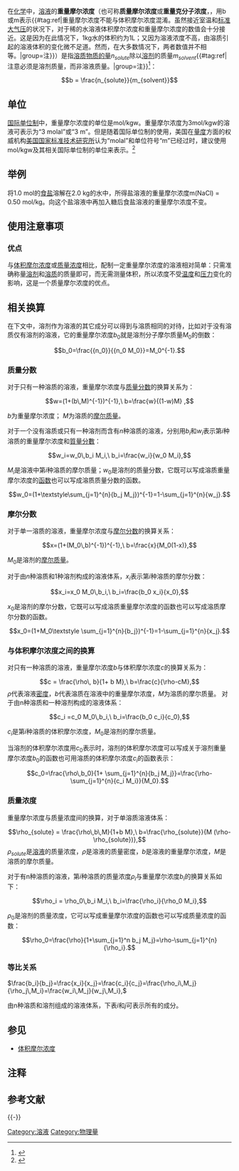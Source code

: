 {{NoteTA
|G1=Chemistry
|G2=Unit
|1 = zh-hans:体积分数; zh-hk:體積百分濃度; zh-tw:體積百分濃度;
|2 = zh-hans:百万分率; zh-hk:百萬分率; zh-tw:百萬分點濃度;
|3 = zh-hans:十亿分率; zh-hk:十億分率; zh-tw:十億分點濃度;
}}
{{Otheruses|体积摩尔浓度|-{zh-cn:体积摩尔浓度; zh-hk:體積摩爾濃度; zh-tw:體積莫耳濃度}-|subject=重量莫耳濃度（Mola'''l'''ity）|other=體積莫耳濃度（Mola'''r'''ity）}}

在[[化学|化学]]中，[[溶液|溶液]]的'''重量摩尔浓度'''（也可称'''质量摩尔浓度'''或'''重量克分子浓度'''，{{lang-en|molality}}，用b或m表示{{#tag:ref|重量摩尔浓度不能与体积摩尔浓度混淆。虽然接近室温和[[标准大气压|标准大气压]]的状况下，对于稀的水溶液体积摩尔浓度和重量摩尔浓度的数值会十分接近。这是因为在此情况下，1kg水的体积约为1L；又因为溶液浓度不高，由溶质引起的溶液体积的变化微不足道。然而，在大多数情况下，两者数值并不相等。|group=注}}）是指[[溶质|溶质]][[物质的量|物质的量]]<math>n_{solute}</math>除以[[溶剂|溶剂]]的质量<math>m_{solvent}</math>{{#tag:ref|注意必须是溶剂质量，而非溶液质量。|group=注}}<ref>{{GoldBookRef | file = M03970 | title = molality}}</ref>：

:<math>b = \frac{n_{solute}}{m_{solvent}}</math>

== 单位 ==
[[国际单位制|国际单位制]]中，重量摩尔浓度的单位是mol/kgw。重量摩尔浓度为3mol/kgw的溶液可表示为“3 molal”或“3 m”。但是随着国际单位制的使用，美国在[[量度|量度]]方面的权威机构[[國家標準技術研究所|美国国家标准技术研究所]]认为“molal”和单位符号“m”已经过时，建议使用mol/kgw及其相关国际单位制的单位来表示。<ref>{{cite web |url=http://physics.nist.gov/Pubs/SP811/sec11.html |title=NIST Guide to SI Units |accessdate=2007-12-17 |archive-date=2016-01-07 |archive-url=https://web.archive.org/web/20160107101349/http://physics.nist.gov/Pubs/SP811/sec11.html |dead-url=no }}</ref> 

== 举例 ==
将1.0 mol的[[氯化钠|食盐]]溶解在2.0 kg的水中，所得盐溶液的重量摩尔浓度m(NaCl) = 0.50 mol/kg。向这个盐溶液中再加入糖后食盐溶液的重量摩尔浓度不变。

== 使用注意事项 ==
=== 优点 ===
与[[体积摩尔浓度|体积摩尔浓度]]或[[质量浓度|质量浓度]]相比，配制一定重量摩尔浓度的溶液相对简单：只需准确称量[[溶剂|溶剂]]和[[溶质|溶质]]的质量即可，而无需测量体积，所以浓度不受[[温度|温度]]和[[压力|压力]]变化的影响，这是一个质量摩尔浓度的优点。

== 相关换算 ==
在下文中，溶剂作为溶液的其它成分可以得到与溶质相同的对待，比如对于没有溶质仅有溶剂的溶液，它的重量摩尔浓度''b''<sub>0</sub>就是溶剂分子摩尔质量''M''<sub>0</sub>的倒数：

:<math>b_0=\frac{{n_0}}{{n_0 M_0}}=M_0^{-1}.</math>

=== 质量分数 ===
对于只有一种溶质的溶液，重量摩尔浓度与[[质量百分浓度|质量分数]]的换算关系为：

:<math>w=(1+(b\,M)^{-1})^{-1},\ b=\frac{w}{(1-w)M} ,</math>

''b''为重量摩尔浓度； ''M''为溶质的[[摩尔质量|摩尔质量]]。

对于一个没有溶质或只有一种溶剂而含有<math>n</math>种溶质的溶液，分别用<math>b_i</math>和<math>w_i</math>表示第<math>i</math>种溶质的重量摩尔浓度和[[質量分數|質量分數]]：

:<math>w_i=w_0\,b_i M_i,\ b_i=\frac{w_i}{w_0 M_i},</math>

<math>M_i</math>是溶液中第<math>i</math>种溶质的摩尔质量；<math>w_0</math>是溶剂的质量分数，它既可以写成溶质重量摩尔浓度的[[函数|函数]]也可以写成溶质质量分数的函数。
:<math>w_0=(1+\textstyle\sum_{j=1}^{n}{b_j M_j})^{-1}=1-\sum_{j=1}^{n}{w_j}.</math>

=== 摩尔分数 ===
对于单一溶质的溶液，重量摩尔浓度与[[摩尔分数|摩尔分数]]的换算关系：
:<math>x=(1+(M_0\,b)^{-1})^{-1},\ b=\frac{x}{M_0(1-x)},</math>

<math>M_0</math>是溶剂的[[摩尔质量|摩尔质量]]。

对于由<math>n</math>种溶质和1种溶剂构成的溶液体系，<math>x_i</math>表示第<math>i</math>种溶质的摩尔分数：
:<math>x_i=x_0 M_0\,b_i,\ b_i=\frac{b_0 x_i}{x_0},</math>

<math>x_0</math>是溶剂的摩尔分数，它既可以写成溶质重量摩尔浓度的函数也可以写成溶质摩尔分数的函数。
:<math>x_0=(1+M_0\textstyle \sum_{j=1}^{n}{b_j})^{-1}=1-\sum_{j=1}^{n}{x_j}.</math>

=== 与体积摩尔浓度之间的换算 ===
对只有一种溶质的溶液，重量摩尔浓度<math>b</math>与体积摩尔浓度<math>c</math>的换算关系为：
:<math>c = \frac{\rho\, b}{1+ b M},\ b=\frac{c}{\rho-cM},</math>
''ρ''代表溶液[[密度|密度]]，<math>b</math>代表溶质在溶液中的重量摩尔浓度，<math>M</math>为溶质的摩尔质量。
对于由n种溶质和一种溶剂构成的溶液体系：
:<math>c_i =c_0 M_0\,b_i,\ b_i=\frac{b_0 c_i}{c_0},</math>

<math>c_i</math>是第<math>i</math>种溶质的体积摩尔浓度，<math>M_0</math>是溶剂的摩尔质量。

当溶剂的体积摩尔浓度用<math>c_0</math>表示时，溶剂的体积摩尔浓度可以写成关于溶剂重量摩尔浓度<math>b_0</math>的函数也可用溶质的体积摩尔浓度<math>c_i</math>的函数表示：
:<math>c_0=\frac{\rho\,b_0}{1+ \sum_{j=1}^{n}{b_j M_j}}=\frac{\rho-\sum_{j=1}^{n}{c_i M_i}}{M_0}.</math>

=== 质量浓度 ===
重量摩尔浓度与质量浓度间的换算，对于单溶质溶液体系：
:<math>\rho_{solute} = \frac{\rho\,b\,M}{1+b M},\ b=\frac{\rho_{solute}}{M (\rho-\rho_{solute})},</math>
<math>\rho_{solute}</math>是[[溶液|溶液]]的质量浓度，<math>\rho</math>是溶液的质量密度，<math>b</math>是溶液的重量摩尔浓度，<math>M</math>是溶质的摩尔质量。

对于有n种溶质的溶液，第<math>i</math>种溶质的质量浓度<math>\rho_i</math>与重量摩尔浓度<math>b_i</math>的换算关系如下：

:<math>\rho_i = \rho_0\,b_i M_i,\ b_i=\frac{\rho_i}{\rho_0 M_i},</math>

<math>\rho_0</math>是溶剂的质量浓度，它可以写成重量摩尔浓度的函数也可以写成质量浓度的函数：

:<math>\rho_0=\frac{\rho}{1+\sum_{j=1}^n b_j M_j}=\rho-\sum_{j=1}^{n}{\rho_i}.</math>

=== 等比关系 ===
<math>\frac{b_i}{b_j}=\frac{x_i}{x_j}=\frac{c_i}{c_j}=\frac{\rho_i\,M_j}{\rho_j\,M_i}=\frac{w_i\,M_j}{w_j\,M_i},</math>

由n种溶质和溶剂组成的溶液体系，下表<math>i</math>和<math>j</math>可表示所有的成分。

== 参见 ==
* [[体积摩尔浓度|体积摩尔浓度]]

== 注释 ==
<references group="注"/>

== 参考文献 ==
{{reflist}}
{{-}}
{{溶液}}
{{Abnormal clinical and laboratory findings for urine}}

[[Category:溶液|Category:溶液]]
[[Category:物理量|Category:物理量]]